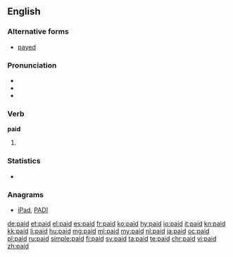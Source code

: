 ==English==

===Alternative forms===
* [[payed]] {{qualifier|archaic}}

===Pronunciation===
* {{IPA|/ˈpeɪd/}}
* {{audio|en-us-paid.ogg|Audio (US)|lang=en}}
* {{rhymes|eɪd}}

===Verb===
'''paid'''

# {{en-past of|pay}}

===Statistics===
* {{rank|brother|I've|longer|476|paid|art|neither|suddenly}}

===Anagrams===
* [[iPad#English|iPad]], [[PADI#English|PADI]]

[[de:paid]]
[[et:paid]]
[[el:paid]]
[[es:paid]]
[[fr:paid]]
[[ko:paid]]
[[hy:paid]]
[[io:paid]]
[[it:paid]]
[[kn:paid]]
[[kk:paid]]
[[li:paid]]
[[hu:paid]]
[[mg:paid]]
[[ml:paid]]
[[my:paid]]
[[nl:paid]]
[[ja:paid]]
[[oc:paid]]
[[pl:paid]]
[[ru:paid]]
[[simple:paid]]
[[fi:paid]]
[[sv:paid]]
[[ta:paid]]
[[te:paid]]
[[chr:paid]]
[[vi:paid]]
[[zh:paid]]